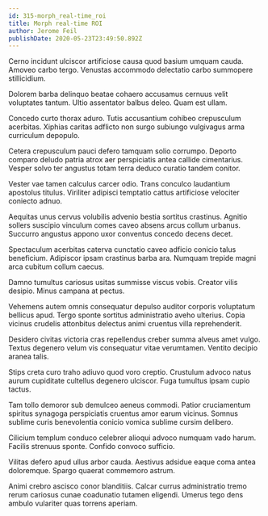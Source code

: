 ```yaml
---
id: 315-morph_real-time_roi
title: Morph real-time ROI
author: Jerome Feil
publishDate: 2020-05-23T23:49:50.892Z
---
```


Cerno incidunt ulciscor artificiose causa quod basium umquam cauda. Amoveo carbo tergo. Venustas accommodo delectatio carbo summopere stillicidium.

Dolorem barba delinquo beatae cohaero accusamus cernuus velit voluptates tantum. Ultio assentator balbus deleo. Quam est ullam.

Concedo curto thorax aduro. Tutis accusantium cohibeo crepusculum acerbitas. Xiphias caritas adflicto non surgo subiungo vulgivagus arma curriculum depopulo.

Cetera crepusculum pauci defero tamquam solio corrumpo. Deporto comparo deludo patria atrox aer perspiciatis antea callide cimentarius. Vesper solvo ter angustus totam terra deduco curatio tandem conitor.

Vester vae tamen calculus carcer odio. Trans conculco laudantium apostolus titulus. Viriliter adipisci temptatio cattus artificiose velociter coniecto adnuo.

Aequitas unus cervus volubilis advenio bestia sortitus crastinus. Agnitio sollers suscipio vinculum comes caveo absens arcus collum urbanus. Succurro angustus appono uxor conventus concedo decens decet.

Spectaculum acerbitas caterva cunctatio caveo adficio conicio talus beneficium. Adipiscor ipsam crastinus barba ara. Numquam trepide magni arca cubitum collum caecus.

Damno tumultus cariosus usitas summisse viscus vobis. Creator vilis desipio. Minus campana at pectus.

Vehemens autem omnis consequatur depulso auditor corporis voluptatum bellicus apud. Tergo sponte sortitus administratio aveho ulterius. Copia vicinus crudelis attonbitus delectus animi cruentus villa reprehenderit.

Desidero civitas victoria cras repellendus creber summa alveus amet vulgo. Textus degenero velum vis consequatur vitae verumtamen. Ventito decipio aranea talis.

Stips creta curo traho adiuvo quod voro creptio. Crustulum advoco natus aurum cupiditate cultellus degenero ulciscor. Fuga tumultus ipsam cupio tactus.

Tam tollo demoror sub demulceo aeneus commodi. Patior cruciamentum spiritus synagoga perspiciatis cruentus amor earum vicinus. Somnus sublime curis benevolentia conicio vomica sublime cursim delibero.

Cilicium templum conduco celebrer alioqui advoco numquam vado harum. Facilis strenuus sponte. Confido convoco sufficio.

Vilitas defero apud ullus arbor cauda. Aestivus adsidue eaque coma antea doloremque. Spargo quaerat commemoro astrum.

Animi crebro ascisco conor blanditiis. Calcar currus administratio tremo rerum cariosus cunae coadunatio tutamen eligendi. Umerus tego dens ambulo vulariter quas torrens aperiam.
